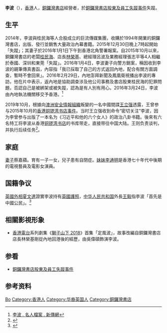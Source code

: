 {{Otheruses|李波}}
{{Infobox writer
|图像     = 
|图像大小 = 
|图像说明 = 
|姓名     = 李波
|字       = 
|号       = 
|笔名     = 
|原名     = 
|出生     = 1950年
|出生地点 = {{HKG-1910}}
|逝世     = 
|逝世地点 = 
|居处     = 
|職業   = 書店股東
|國籍    = {{GBR}}<br>{{CHN-HKG}}
|種族     = 
|公民权   = 
|教育程度 = 
|母校     = 
|创作时期 = 
|体裁     = 
|主题     = 
|文學= 
|代表作   = 
|父母     = 
|配偶     = 蔡嘉蘋
|伴侣     = 
|子女     = 一子一女
|亲属     = 
|受影响于 = 
|施影响于 = 
|奖项     = 
|官方网 = 
|签名 =  
}}

'''李波'''（{{bd|1950年||||catIdx=L李}}），[[香港|香港]]人，[[銅鑼灣書店|銅鑼灣書店]]經營者，於[[銅鑼灣書店股東及員工失蹤事件|銅鑼灣書店股東及員工失蹤事件]]失蹤。

== 生平 ==
2014年，李波與桂民海等人合股成立的巨流傳媒集團，收購於1994年開業的銅鑼灣書店，出版、發行並銷售大量政治內幕書籍。2015年12月30日晚上7時起開始「失蹤」；其妻子於2016年1月1日下午到香港北角警署報案。自2015年10月以來，銅鑼灣書店的老闆[[桂民海|桂民海]]、店長[[林榮基|林榮基]]、總經理呂波及業務經理張志平等4人相繼於泰國、深圳和東莞「失蹤」。2016年1月4日，李波妻子向警方銷案，稱因收到李波的親筆傳真書函，內容指「我已採取了自己的方式返回內地，配合有關方面調查，暫時不會回來」。2016年2月29日，內地澎拜新聞及鳳凰衛視播出李波的專訪，他在片中表示，返內地是協助調查涉及他公司事務及書店股東桂民海的犯罪問題，否認自己是被綁架或被失蹤，認為是有人別有用心。2016年3月24日，李波由內地執法機關移交予香港。<ref>[http://www.symedialab.org.hk/talk/%E6%9D%8E%E6%B3%A2/ 李波 . 名人檔案 . 新傳網]</ref>

2019年10月，根據向[[澳洲安全情報組織|澳洲安全情報組織]]叛變的一名中國間諜[[王立强|王立强]]透露，王曾参与2015年10月的[[銅鑼灣書店股東及員工失蹤事件|香港铜锣湾书店事件]]。当时王立强收到命令“密切关注”李波，因为李曾参与出版了一本名为《习近平和他的六个女人》的政治八卦书籍。後來有六名特工将李波从香港[[铜锣湾书店|铜锣湾书店]]的书库带走，直接带往中国大陆。王则负责谈判，并执行后续任务<ref>{{Cite web |url=https://www.bbc.com/zhongwen/simp/chinese-news-50528735 |title=王立强：自称是间谍并爆料说中国情报组织干预香港抗议和台湾选举 |access-date=2019-11-23 |archive-date=2020-04-27 |archive-url=https://web.archive.org/web/20200427061336/https://www.bbc.com/zhongwen/simp/chinese-news-50528735 |dead-url=no }}</ref>。

== 家庭 ==
[[妻子|妻子]]蔡嘉蘋。育有一子一女，兒子患有自閉症。[[妹妹|妹妹]][[李通明|李通明]]是香港七十年代中後期的電視藝員及電影女演員。

== 国籍争议 ==
[[英國外相|英國外相]][[夏文達|夏文達]]證實李波持有[[英國護照|英國護照]]，[[中华人民共和国|中华人民共和国]]外長[[王毅|王毅]]指李波「首先是中國公民」。<ref>{{cite web|url=http://cn.rfi.fr/%E4%B8%AD%E5%9B%BD/20160106-%E7%8E%8B%E6%AF%85%E9%9D%A2%E5%91%8A%E8%8B%B1%E5%A4%96%E7%9B%B8%E6%8C%81%E8%8B%B1%E6%8A%A4%E7%85%A7%E7%9A%84%E6%9D%8E%E6%B3%A2%E2%80%9C%E9%A6%96%E5%85%88%E6%98%AF%E4%B8%AD%E5%9B%BD%E5%85%AC%E6%B0%91%E2%80%9D|title=王毅面告英外相持英护照的李波“首先是中国公民”|website=[[法国国际广播电台|法国国际广播电台]]|author=甄树基|access-date=2017-10-15|archive-date=2016-07-11|archive-url=https://web.archive.org/web/20160711060420/http://cn.rfi.fr/%E4%B8%AD%E5%9B%BD/20160106-%E7%8E%8B%E6%AF%85%E9%9D%A2%E5%91%8A%E8%8B%B1%E5%A4%96%E7%9B%B8%E6%8C%81%E8%8B%B1%E6%8A%A4%E7%85%A7%E7%9A%84%E6%9D%8E%E6%B3%A2%E2%80%9C%E9%A6%96%E5%85%88%E6%98%AF%E4%B8%AD%E5%9B%BD%E5%85%AC%E6%B0%91%E2%80%9D|dead-url=no}}</ref>

== 相關影視形象 ==
* [[香港電台|香港電台]]系列劇集《[[獅子山下|獅子山下 2018]]》首集「定風波」，故事改編自銅鑼灣書店店長林榮基剛從內地回港後的經歷，由吳偉碩飾演李波。

== 参看 ==
* [[銅鑼灣書店股東及員工失蹤事件|銅鑼灣書店股東及員工失蹤事件]]

== 参考资料 ==
{{reflist}}

{{Authority control}}
{{DEFAULTSORT:Li李}}
[[Category:李姓|Bo]]
[[Category:香港人|Category:香港人]]
[[Category:华裔英国人|Category:华裔英国人]]
[[Category:銅鑼灣書店|Category:銅鑼灣書店]]